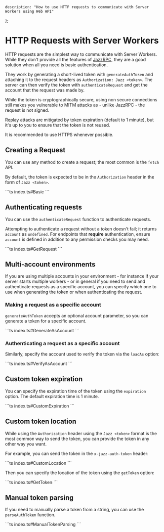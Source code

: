     description: "How to use HTTP requests to communicate with Server Workers using Web API"
};


# HTTP Requests with Server Workers

HTTP requests are the simplest way to communicate with Server Workers. While they don't provide all the features of [JazzRPC](/docs/server-side/jazz-rpc), they are a good solution when all you need is basic authentication.

They work by generating a short-lived token with `generateAuthToken` and attaching it to the request headers as `Authorization: Jazz <token>`.
The server can then verify the token with `authenticateRequest` and get the account that the request was made by.

<Alert variant="info" className="mt-4" title="Note">
  While the token is cryptographically secure, using non secure connections still makes you vulnerable to MITM attacks as - unlike JazzRPC - the request is not signed.

  Replay attacks are mitigated by token expiration (default to 1 minute), but it's up to you to ensure that the token is not reused.

  It is recommended to use HTTPS whenever possible.
</Alert>

## Creating a Request

You can use any method to create a request; the most common is the `fetch` API.

By default, the token is expected to be in the `Authorization` header in the form of `Jazz <token>`.

<CodeGroup>
```ts index.ts#Basic
```
</CodeGroup>

## Authenticating requests

You can use the `authenticateRequest` function to authenticate requests.

Attempting to authenticate a request without a token doesn't fail; it returns `account` as `undefined`. For endpoints that **require** authentication, ensure `account` is defined in addition to any permission checks you may need.

<CodeGroup>
```ts index.ts#GetRequest
```
</CodeGroup>

## Multi-account environments

If you are using multiple accounts in your environment - for instance if your server starts multiple workers - or in general if you need to send and  authenticate requests as a specific account, you can specify which one to use when generating the token or when authenticating the request.


### Making a request as a specific account

`generateAuthToken` accepts an optional account parameter, so you can generate a token for a specific account.

<CodeGroup>
```ts index.ts#GenerateAsAccount
```
</CodeGroup>

### Authenticating a request as a specific account

Similarly, specify the account used to verify the token via the `loadAs` option:

<CodeGroup>
```ts index.ts#VerifyAsAccount
```
</CodeGroup>

## Custom token expiration

You can specify the expiration time of the token using the `expiration` option. The default expiration time is 1 minute.

<CodeGroup>
```ts index.ts#CustomExpiration
```
</CodeGroup>

## Custom token location

While using the `Authorization` header using the `Jazz <token>` format is the most common way to send the token, you can provide the token in any other way you want.

For example, you can send the token in the `x-jazz-auth-token` header:

<CodeGroup>
```ts index.ts#CustomLocation
```
</CodeGroup>

Then you can specify the location of the token using the `getToken` option:

<CodeGroup>
```ts index.ts#GetToken
```
</CodeGroup>

## Manual token parsing

If you need to manually parse a token from a string, you can use the `parseAuthToken` function.

<CodeGroup>
```ts index.ts#ManualTokenParsing
```
</CodeGroup>
